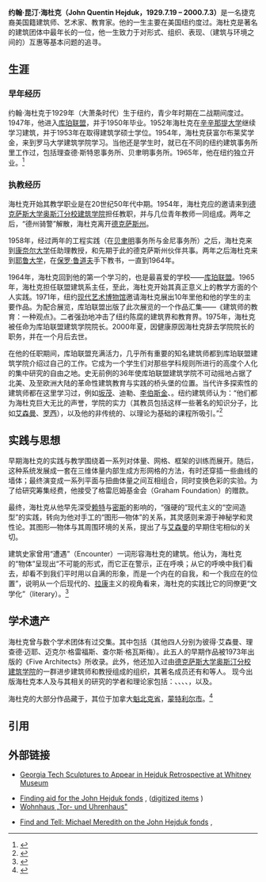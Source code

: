 {{Infobox person
| name = 约翰·海杜克
| birth_date = 1929年7月19日
| death_date = 2000年7月3日
| job = 建筑师，教授，艺术家
}}
'''约翰·昆汀·海杜克（John Quentin Hejduk，1929.7.19 – 2000.7.3）'''是一名捷克裔美国籍建筑师、艺术家、教育家。他的一生主要在美国纽约度过。海杜克是著名的{{tsl|en|The New York Five|纽约五人组|“纽约五人组”}}建筑团体中最年长的一位，他一生致力于对形式、组织、表现、（建筑与环境之间的）互惠等基本问题的追寻。

== 生涯 ==

=== 早年经历 ===
约翰·海杜克于1929年（大萧条时代）生于纽约，青少年时期在二战期间度过。1947年，他进入[[柯柏聯盟學院|库珀联盟]]，并于1950年毕业。1952年海杜克在[[辛辛纳提大學|辛辛那提大学]]继续学习建筑，并于1953年在{{tsl|en|Harvard Graduate School of Design|哈佛大学设计学院|哈佛大学设计学院}}取得建筑学硕士学位。1954年，海杜克获富尔布莱奖学金，来到罗马大学建筑学院学习。当他还是学生时，就已在不同的纽约建筑事务所里工作过，包括理查德·斯特恩事务所、贝聿明事务所。1965年，他在纽约独立开业。<ref>{{Cite web|title=John Hejduk|url=http://www.greatbuildings.com/architects/John_Hejduk.html|accessdate=2021-01-14|author=|date=|format=|publisher=|language=en|quote=John Hejduk was born in New York in 1929. He studied at the Cooper Union School of Art and Architecture and at the University of Cincinnati. He graduated from the Harvard Graduate School of Design with an Masters in Architecture in 1953. He worked in several architectural offices in New York including the office of I. M. Pei and Partners and the office of A.M. Kinney and Associates. He established his own practice in New York in 1965.|archive-date=2010-07-06|archive-url=https://web.archive.org/web/20100706122649/http://www.greatbuildings.com/architects/John_Hejduk.html|dead-url=no}}</ref>

=== 执教经历 ===
海杜克开始其教学职业是在20世纪50年代中期。1954年，海杜克应{{tsl|en|Harwell Hamilton Harris|哈维尔·汉密尔顿·哈里斯|哈里斯}}的邀请来到[[德克萨斯大学奥斯汀分校建筑学院|德克萨斯大学奥斯汀分校建筑学院]]担任教职，并与几位青年教师一同组成{{tsl|en|Texas Rangers (architects)|德州骑警|“德州骑警”}}。两年之后，“德州骑警”解散，海杜克离开[[德克萨斯州|德克萨斯州]]。

1958年，经过两年的工程实践（在[[贝聿铭|贝聿明]]事务所与金尼事务所）之后，海杜克来到[[康奈尔大学|康奈尔大学]]任助理教授，和先期于此的德克萨斯州伙伴{{tsl|en|Colin Rowe|柯林·罗}}共事。两年之后海杜克来到[[耶鲁大学|耶鲁大学]]，在[[保罗·鲁道夫|保罗·鲁道夫]]手下教书，一直到1964年。

1964年，海杜克回到他的第一个学习的，也是最喜爱的学校——[[柯柏聯盟學院|库珀联盟]]。1965年，海杜克担任联盟建筑系主任，至此，海杜克开始其真正意义上的教学方面的个人实践。1971年，纽约[[现代艺术博物馆|现代艺术博物馆]]邀请海杜克展出10年里他和他的学生的主要作品。为配合展览，库珀联盟出版了此次展览的一个作品汇集——《建筑师的教育：一种观点》。二者强劲地冲击了纽约陈腐的建筑界和教育界。1975年，海杜克被任命为库珀联盟建筑学院院长。2000年夏，因健康原因海杜克辞去学院院长的职务，并在一个月后去世。

在他的任职期间，库珀联盟充满活力，几乎所有重要的知名建筑师都到库珀联盟建筑学院介绍过自己的工作。它成为一个学生们对那些学科规则所进行的高度个人化的集中研究的自由之地。史无前例的36年使库珀联盟建筑学院不可动摇地占据了北美、及至欧洲大陆的革命性建筑教育与实践的桥头堡的位置。当代许多探索性的建筑师都在这里学习过，例如[[坂茂|坂茂]]、迪勒、[[丹尼爾·里伯斯金|李伯斯金]]、{{tsl|en|Dan Hoffman|丹·霍夫曼}}。纽约建筑师{{tsl|en|Susann Sirfman|苏珊·谢夫曼}}认为：“他们都为海杜克巨大无比的声誉，学院的实力（其教员包括这样一些著名的知识分子，比如[[彼得·艾森曼|艾森曼]]、[[阿尔多·罗西|罗西]]），以及他的非传统的、以理论为基础的课程所吸引。”<ref>{{Cite journal|title=建筑师约翰·海杜克索引|author=胡恒|url=https://kns.cnki.net/kcms/detail/detail.aspx?dbcode=CJFD&dbname=CJFD2004&filename=JZSS20040500B&v=7DSdrOL%25mmd2Fy61e%25mmd2Fqha%25mmd2FFLeWfUvURhXn%25mmd2FnBk7NN5M3akTWjBDtMt1amO5Tbg88ow5aD|journal=建筑师|issue=05|doi=|others=|year=2004|volume=|page=79-89|pmid=}}</ref>

== 实践与思想 ==
早期海杜克的实践与教学围绕着一系列对体量、网格、框架的训练而展开。随后，这种系统发展成一套在三维体量内部生成方形网格的方法，有时还穿插一些曲线的墙体；最终演变成一系列平面与扭曲体量之间互相组合，同时变换色彩的实验。为了给研究筹集经费，他接受了格雷厄姆基金会（Graham Foundation）的赠款。

最终，海杜克从他早先深受[[弗蘭克·勞埃德·賴特|赖特]]与[[路德維希·密斯·凡德羅|密斯]]的影响的，“强硬的”现代主义的“空间造型”的实践，转向为他对手工的“图形—物体”的关系，其灵感则来源于神秘学和灵性论。其图形—物体与其周围环境的关系，提出了与[[彼得·艾森曼|艾森曼]]的早期住宅相似的关切。

建筑史家{{Tsl|en|K. Michael Hays|迈克尔·黑斯}}曾用“遭遇”（Encounter）一词形容海杜克的建筑。他认为，海杜克的“物体”呈现出“不可能的形式，而它正在警示，正在呼唤；从它的呼唤中我们看去，却看不到我们平时用以自满的形象，而是一个内在的自我，和一个我应在的位置”，说明从一个后现代的、[[雅各·拉岡|拉康]]主义的视角看来，海杜克的实践比它的同僚更“文学化”（literary）。<ref>{{Cite book|title=Architecture's desire : reading the late avant-garde|last=Hays|first=K. Michael|publisher=MIT Press|year=2010|isbn=9780262513029|location=Cambridge, Mass.|pages=|language=en}}</ref>

== 学术遗产 ==
海杜克曾与数个学术团体有过交集。其中包括{{tsl|en|The New York Five|纽约五人组|“纽约五人组”}}（其他四人分别为彼得·艾森曼、理查德·迈耶、迈克尔·格雷福斯、查尔斯·格瓦斯梅）。此五人的早期作品被1973年出版的《Five Architects》所收录。此外，他还加入过由[[德克萨斯大学奥斯汀分校建筑学院|德克萨斯大学奥斯汀分校建筑学院]]的一群进步建筑师和教授组成的{{tsl|en|Texas Rangers (architects)|德州骑警|“德州骑警”}}组织，其著名成员还有{{tsl|en|Colin Rowe|柯林·罗}}和{{tsl|en|Catherine Ingraham|凯瑟琳·英格拉汉姆}}等人。
现今出版海杜克本人及与其相关的研究的学者和理论家包括：{{Tsl|en|K. Michael Hays|迈克尔·黑斯}}、{{Tsl|en|Mark Linder|马克·林德}}、{{Tsl|en|Robert Somol|罗伯特·索莫尔}}、{{Tsl|en|Anthony Vidler|安东尼·维德勒}}、{{Tsl|en|Renata Hejduk|雷纳塔·海杜克}}，以及{{tsl|en|Catherine Ingraham|凯瑟琳·英格拉汉姆}}。

海杜克的大部分作品藏于{{tsl|en|Canadian Centre for Architecture|加拿大建筑学中心}}，其位于加拿大[[魁北克省|魁北克省]]，[[蒙特利尔|蒙特利尔市]]。<ref>{{Cite web|title=John Hejduk|url=https://en.wikipedia.org/wiki/John_Hejduk#cite_note-Goldberger-3|accessdate=2021-01-14|author=|date=|format=|publisher=|language=en|archive-date=2021-04-18|archive-url=https://web.archive.org/web/20210418170434/https://en.wikipedia.org/wiki/John_Hejduk#cite_note-Goldberger-3|dead-url=no}}</ref>

== 引用 ==
<references />

== 外部链接==

* [https://web.archive.org/web/20060212211506/http://www.gatech.edu/news-room/release.php?id=21 Georgia Tech Sculptures to Appear in Hejduk Retrospective at Whitney Museum]

* [https://www.cca.qc.ca/en/archives/381969/john-hejduk-fonds Finding aid for the John Hejduk fonds] {{Wayback|url=https://www.cca.qc.ca/en/archives/381969/john-hejduk-fonds |date=20210121041636 }}, {{tsl|en|Canadian Centre for Architecture|加拿大建筑学中心}} ([https://www.cca.qc.ca/en/search?digigroup=381969 digitized items] {{Wayback|url=https://www.cca.qc.ca/en/search?digigroup=381969 |date=20210122154803 }})
* [http://f-iba.de/wohnhaus-tor-und-uhrenhaus-john-hejduk/ Wohnhaus „Tor- und Uhrenhaus"] {{Wayback|url=http://f-iba.de/wohnhaus-tor-und-uhrenhaus-john-hejduk/ |date=20191228231013 }}

* [https://www.cca.qc.ca/en/events/61829/find-and-tell-michael-meredith-on-john-hejduk Find and Tell: Michael Meredith on the John Hejduk fonds] {{Wayback|url=https://www.cca.qc.ca/en/events/61829/find-and-tell-michael-meredith-on-john-hejduk |date=20210313142130 }}, {{tsl|en|Canadian Centre for Architecture|加拿大建筑学中心}}